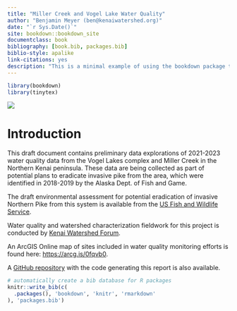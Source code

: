 ```yaml
---
title: "Miller Creek and Vogel Lake Water Quality"
author: "Benjamin Meyer (ben@kenaiwatershed.org)"
date: "`r Sys.Date()`"
site: bookdown::bookdown_site
documentclass: book
bibliography: [book.bib, packages.bib]
biblio-style: apalike
link-citations: yes
description: "This is a minimal example of using the bookdown package to write a book. The output format for this example is bookdown::gitbook."
---
```


```r
library(bookdown)
library(tinytex)
```

![](images/KWF_logo.png)

# Introduction

This draft document contains preliminary data explorations of 2021-2023 water quality data from the Vogel Lakes complex and Miller Creek in the Northern Kenai peninsula. These data are being collected as part of potential plans to eradicate invasive pike from the area, which were identified in 2018-2019 by the Alaska Dept. of Fish and Game.

The draft environmental assessment for potential eradication of invasive Northern Pike from this system is available from the [US Fish and Wildlife Service](https://www.fws.gov/uploadedFiles/Region_7/NWRS/Zone_2/Kenai/PDF/Draft%20EA%20Northern%20Pike%20KNWR.pdf).

Water quality and watershed characterization fieldwork for this project is conducted by [Kenai Watershed Forum](https://www.kenaiwatershed.org/).

An ArcGIS Online map of sites included in water quality monitoring efforts is found here: <https://arcg.is/0fqvb0>.

A [GitHub repository](https://github.com/Kenai-Watershed-Forum/Miller_Creek_Vogel_Lake_WQX "KWF GitHub") with the code generating this report is also available.

```r
# automatically create a bib database for R packages
knitr::write_bib(c(
  .packages(), 'bookdown', 'knitr', 'rmarkdown'
), 'packages.bib')
```
